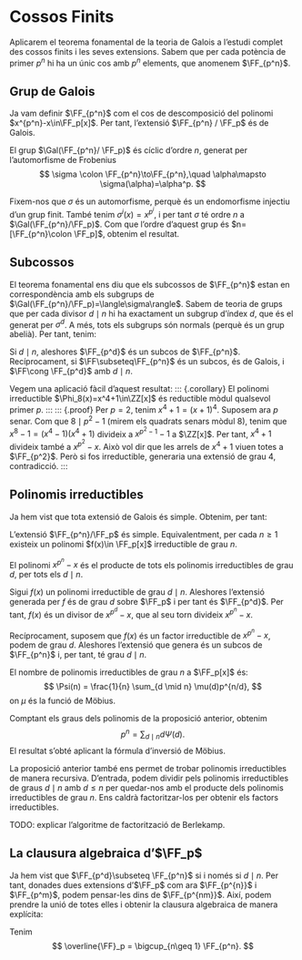 # Cossos Finits

Aplicarem el teorema fonamental de la teoria de Galois a l'estudi complet des cossos finits i les
seves extensions. Sabem que per cada potència de primer $p^n$ hi ha un únic cos amb $p^n$ elements,
que anomenem $\FF_{p^n}$.

## Grup de Galois

Ja vam definir $\FF_{p^n}$ com el cos de descomposició del polinomi $x^{p^n}-x\in\FF_p[x]$. Per tant,
l'extensió $\FF_{p^n} / \FF_p$ és de Galois.

::: {.lemma}
El grup $\Gal(\FF_{p^n}/ \FF_p)$ és cíclic d'ordre $n$, generat per l'automorfisme de Frobenius
$$
\sigma \colon \FF_{p^n}\to\FF_{p^n},\quad \alpha\mapsto \sigma(\alpha)=\alpha^p.
$$
:::

::: {.proof}
Fixem-nos que $\sigma$ és un automorfisme, perquè és un endomorfisme injectiu d'un grup finit. També tenim
$\sigma^i(x) = x^{p^i}$, i per tant $\sigma$ té ordre $n$ a $\Gal(\FF_{p^n}/\FF_p)$. Com que l'ordre
d'aquest grup és $n=[\FF_{p^n}\colon \FF_p]$, obtenim el resultat.
:::

## Subcossos

El teorema fonamental ens diu que els subcossos de $\FF_{p^n}$ estan en correspondència amb els subgrups
de $\Gal(\FF_{p^n}/\FF_p)=\langle\sigma\rangle$. Sabem de teoria de grups que per cada divisor $d\mid n$
hi ha exactament un subgrup d'índex $d$, que és el generat per $\sigma^{d}$. A més, tots els subgrups
són normals (perquè és un grup abelià). Per tant, tenim:

::: {.proposition}
Si $d\mid n$, aleshores $\FF_{p^d}$ és un subcos de $\FF_{p^n}$. Recíprocament, si
$\FF\subseteq\FF_{p^n}$ és un subcos, és de Galois, i  $\FF\cong \FF_{p^d}$ amb $d\mid n$.
:::

Vegem una aplicació fàcil d'aquest resultat:
::: {.corollary}
El polinomi irreductible $\Phi_8(x)=x^4+1\in\ZZ[x]$ és reductible mòdul qualsevol primer $p$.
:::
::: {.proof}
Per $p=2$, tenim $x^4+1 = (x+1)^4$. Suposem ara $p$ senar. Com que $8\mid p^2-1$ (mirem els quadrats senars
mòdul $8$), tenim que $x^8-1=(x^4-1)(x^4+1)$ divideix a $x^{p^2-1}-1$ a $\ZZ[x]$. Per tant, $x^4+1$ divideix
també a $x^{p^2}-x$. Això vol dir que les arrels de $x^4+1$ viuen totes a $\FF_{p^2}$. Però si fos irreductible,
generaria una extensió de grau $4$, contradicció.
:::

## Polinomis irreductibles

Ja hem vist que tota extensió de Galois és simple. Obtenim,
per tant:

::: {.proposition}
L'extensió $\FF_{p^n}/\FF_p$ és simple. Equivalentment, per cada $n\geq 1$
existeix un polinomi $f(x)\in \FF_p[x]$ irreductible de grau $n$.
:::

::: {.proposition}
El polinomi $x^{p^n}-x$ és el producte de tots els polinomis irreductibles
de grau $d$, per tots els $d\mid n$.
:::
::: {.proof}
Sigui $f(x)$ un polinomi irreductible de grau $d\mid n$. Aleshores l'extensió
generada per $f$ és de grau $d$ sobre $\FF_p$ i per tant és $\FF_{p^d}$. Per tant,
$f(x)$ és un divisor de $x^{p^d}-x$, que al seu torn divideix $x^{p^n}-x$.

Recíprocament, suposem que $f(x)$ és un factor irreductible de $x^{p^n}-x$, podem de grau $d$. Aleshores
l'extensió que genera és un subcos de $\FF_{p^n}$ i, per tant, té grau $d\mid n$.
:::

::: {.corollary}
El nombre de polinomis irreductibles de grau $n$ a $\FF_p[x]$ és:
$$
\Psi(n) = \frac{1}{n} \sum_{d \mid n} \mu(d)p^{n/d},
$$
on $\mu$ és la funció de Möbius.
:::
::: {.proof}
Comptant els graus dels polinomis de la proposició anterior, obtenim
$$
p^n = \sum_{d\mid n} d \Psi(d).
$$
El resultat s'obté aplicant la fórmula d'inversió de Möbius.
:::

La proposició anterior també ens permet de trobar polinomis irreductibles de manera recursiva. D'entrada,
podem dividir pels polinomis irreductibles de graus $d\mid n$ amb $d\le n$ per quedar-nos
amb el producte dels polinomis irreductibles de grau $n$. Ens caldrà factoritzar-los per
obtenir els factors irreductibles.

TODO: explicar l'algoritme de factorització de Berlekamp.

## La clausura algebraica d'$\FF_p$

Ja hem vist que $\FF_{p^d}\subseteq \FF_{p^n}$ si i només si $d \mid n$. Per tant, donades dues extensions
d'$\FF_p$ com ara $\FF_{p^{n}}$ i $\FF_{p^m}$, podem pensar-les dins de $\FF_{p^{nm}}$. Així, podem
prendre la unió de totes elles i obtenir la clausura algebraica de manera explícita:

::: {.proposition}
Tenim
$$
\overline{\FF}_p = \bigcup_{n\geq 1} \FF_{p^n}.
$$
:::
